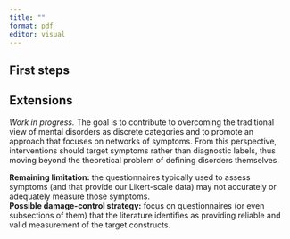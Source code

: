```yaml
---
title: ""
format: pdf
editor: visual
---
```


\begin{center}
\huge \textbf{Non-negative Matrix Factorization\\ to identify Latent Factors\\ Underlying Psychopathology}
\end{center}
\setlength{\parskip}{0pt}
\begin{center}
\large{last update 31/10/25}
\end{center}
\vspace{0.5cm}

## First steps

\begin{itemize}
\item (1) Apply Non-negative Matrix Factorization (NMF) to data collected on a Likert scale, where items are expected to reflect a set of simple and interpretable latent factors (not necessarily independent). Then, compare the factors extracted through NMF with those obtained via \textbf{Factor Analysis} (including exploratory approaches).  
\newline Conduct a literature review to assess whether NMF has previously been applied to psychological data.

\item (2) Make NMF recognize the grouping structure of items within a questionnaire (e.g., items belonging to the same factor). Possible direction: \textbf{confirmatory NMF}?
\end{itemize}

## Extensions

*Work in progress.* The goal is to contribute to overcoming the traditional view of mental disorders as discrete categories and to promote an approach that focuses on networks of symptoms. From this perspective, interventions should target symptoms rather than diagnostic labels, thus moving beyond the theoretical problem of defining disorders themselves.

\begin{itemize}
\item (3) \textbf{Multi-study} use NMF to identify the shared latent vulnerabilities among individuals who exhibit a similar network of symptoms.  
For example, select participants falling within the same spectrum (e.g., internalizingi) and examine which latent factors they have in common, thereby going beyond diagnostic categories.

\item (4) Apply \textbf{causal NMF} within a causal framework to uncover common latent factors underlying the effects of different interventions applied to individuals within the same spectrum (i.e., sharing similar symptom networks).
\end{itemize}

**Remaining limitation:** the questionnaires typically used to assess symptoms (and that provide our Likert-scale data) may not accurately or adequately measure those symptoms.\
**Possible damage-control strategy:** focus on questionnaires (or even subsections of them) that the literature identifies as providing reliable and valid measurement of the target constructs.
